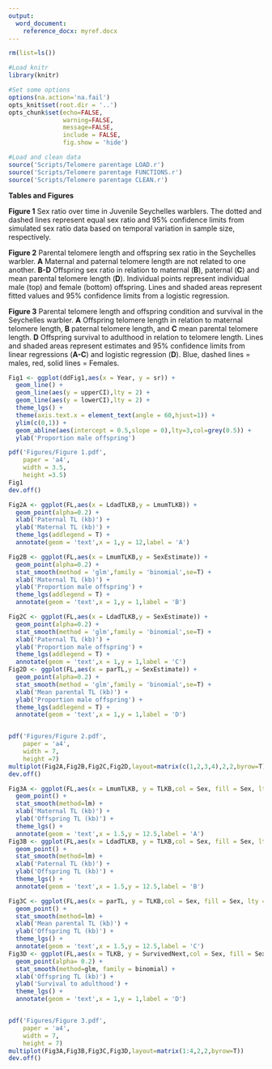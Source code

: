 ```yaml
---
output:
  word_document:
    reference_docx: myref.docx
---
```


```r

rm(list=ls())

#Load knitr
library(knitr)

#Set some options
options(na.action='na.fail')
opts_knit$set(root.dir = '..')
opts_chunk$set(echo=FALSE,
               warning=FALSE,
               message=FALSE,
               include = FALSE,
               fig.show = 'hide')

```

```r

#Load and clean data
source('Scripts/Telomere parentage LOAD.r')
source('Scripts/Telomere parentage FUNCTIONS.r')
source('Scripts/Telomere parentage CLEAN.r')


```


**Tables and Figures**

**Figure 1** Sex ratio over time in Juvenile Seychelles warblers. The dotted and dashed lines represent equal sex ratio and 95% confidence limits from simulated sex ratio data based on temporal variation in sample size, respectively. 

**Figure 2** Parental telomere length and offspring sex ratio in the Seychelles warbler. **A** Maternal and paternal telomere length are not related to one another. **B-D** Offspring sex ratio in relation to maternal (**B**), paternal (**C**) and mean parental telomere length (**D**). Individual points represent individual male (top) and female (bottom) offspring. Lines and shaded areas represent fitted values and 95% confidence limits from a logistic regression.

**Figure 3** Parental telomere length and offspring condition and survival in the Seychelles warbler.  **A** Offspring telomere length in relation to maternal telomere length, **B** paternal telomere length, and **C** mean parental telomere length. **D** Offspring survival to adulthood in relation to telomere length. Lines and shaded areas represent estimates and 95% confidence limits from linear regressions (**A-C**) and logistic regression (**D**). Blue, dashed lines = males, red, solid lines = Females.


```r
Fig1 <- ggplot(ddFig1,aes(x = Year, y = sr)) +
  geom_line() +
  geom_line(aes(y = upperCI),lty = 2) +
  geom_line(aes(y = lowerCI),lty = 2) +
  theme_lgs() +
  theme(axis.text.x = element_text(angle = 60,hjust=1)) +
  ylim(c(0,1)) +
  geom_abline(aes(intercept = 0.5,slope = 0),lty=3,col=grey(0.5)) +
  ylab('Proportion male offspring')

pdf('Figures/Figure 1.pdf',
    paper = 'a4',
    width = 3.5,
    height =3.5)
Fig1
dev.off()


```

```r

Fig2A <- ggplot(FL,aes(x = LdadTLKB,y = LmumTLKB)) +
  geom_point(alpha=0.2) +
  xlab('Paternal TL (kb)') +
  ylab('Maternal TL (kb)') +
  theme_lgs(addlegend = T) +
  annotate(geom = 'text',x = 1,y = 12,label = 'A')

Fig2B <- ggplot(FL,aes(x = LmumTLKB,y = SexEstimate)) +
  geom_point(alpha=0.2) +
  stat_smooth(method = 'glm',family = 'binomial',se=T) +
  xlab('Maternal TL (kb)') +
  ylab('Proportion male offspring') +
  theme_lgs(addlegend = T) +
  annotate(geom = 'text',x = 1,y = 1,label = 'B')

Fig2C <- ggplot(FL,aes(x = LdadTLKB,y = SexEstimate)) +
  geom_point(alpha=0.2) +
  stat_smooth(method = 'glm',family = 'binomial',se=T) +
  xlab('Paternal TL (kb)') +
  ylab('Proportion male offspring') +
  theme_lgs(addlegend = T) +
  annotate(geom = 'text',x = 1,y = 1,label = 'C')
Fig2D <- ggplot(FL,aes(x = parTL,y = SexEstimate)) +
  geom_point(alpha=0.2) +
  stat_smooth(method = 'glm',family = 'binomial',se=T) +
  xlab('Mean parental TL (kb)') +
  ylab('Proportion male offspring') +
  theme_lgs(addlegend = T) +
  annotate(geom = 'text',x = 1,y = 1,label = 'D')


pdf('Figures/Figure 2.pdf',
    paper = 'a4',
    width = 7,
    height =7)
multiplot(Fig2A,Fig2B,Fig2C,Fig2D,layout=matrix(c(1,2,3,4),2,2,byrow=T))
dev.off()

```




```r


Fig3A <- ggplot(FL,aes(x = LmumTLKB, y = TLKB,col = Sex, fill = Sex, lty = Sex)) +
  geom_point() +
  stat_smooth(method=lm) +
  xlab('Maternal TL (kb)') +
  ylab('Offspring TL (kb)') +
  theme_lgs() +
  annotate(geom = 'text',x = 1.5,y = 12.5,label = 'A')
Fig3B <- ggplot(FL,aes(x = LdadTLKB, y = TLKB,col = Sex, fill = Sex, lty = Sex)) +
  geom_point() +
  stat_smooth(method=lm) +
  xlab('Paternal TL (kb)') +
  ylab('Offspring TL (kb)') +
  theme_lgs() +
  annotate(geom = 'text',x = 1.5,y = 12.5,label = 'B')

Fig3C <- ggplot(FL,aes(x = parTL, y = TLKB,col = Sex, fill = Sex, lty = Sex)) +
  geom_point() +
  stat_smooth(method=lm) +
  xlab('Mean parental TL (kb)') +
  ylab('Offspring TL (kb)') +
  theme_lgs() +
  annotate(geom = 'text',x = 1.5,y = 12.5,label = 'C')
Fig3D <- ggplot(FL,aes(x = TLKB, y = SurvivedNext,col = Sex, fill = Sex, lty = Sex)) +
  geom_point(alpha= 0.2) +
  stat_smooth(method=glm, family = binomial) +
  xlab('Offspring TL (kb)') +
  ylab('Survival to adulthood') +
  theme_lgs() +
  annotate(geom = 'text',x = 1,y = 1,label = 'D')


pdf('Figures/Figure 3.pdf',
    paper = 'a4',
    width = 7,
    height = 7)
multiplot(Fig3A,Fig3B,Fig3C,Fig3D,layout=matrix(1:4,2,2,byrow=T))
dev.off()
```

